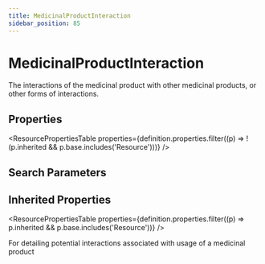 ```yaml
---
title: MedicinalProductInteraction
sidebar_position: 85
---
```



# MedicinalProductInteraction

The interactions of the medicinal product with other medicinal products, or other forms of interactions.

<Tabs queryString="section">
<TabItem value="schema" label="Schema" default>

## Properties

<ResourcePropertiesTable
  properties={definition.properties.filter((p) => !(p.inherited && p.base.includes('Resource')))}
/>

## Search Parameters

<SearchParamsTable searchParams={definition.searchParameters} />

## Inherited Properties

<ResourcePropertiesTable properties={definition.properties.filter((p) => p.inherited && p.base.includes('Resource'))} />

</TabItem>
  <TabItem value="usage" label="Usage">
    <div>   <a name="scope"></a>      <p>    For detailing potential interactions associated with usage of a medicinal product   </p>  </div>
    </TabItem>
  


</Tabs>
